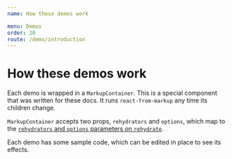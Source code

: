 ```yaml
---
name: How these demos work

menu: Demos
order: 20
route: /demo/introduction
---
```


# How these demos work

Each demo is wrapped in a `MarkupContainer`. This is a special component that was written for these docs. It runs `react-from-markup` any time its children change.

`MarkupContainer` accepts two props, `rehydrators` and `options`, which map to the [`rehydrators` and `options` parameters on `rehydrate`](/api/rehydrate).

Each demo has some sample code, which can be edited in place to see its effects.
